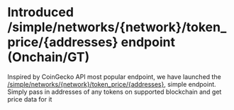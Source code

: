 # Introduced /simple/networks/{network}/token_price/{addresses} endpoint (Onchain/GT)

Inspired by CoinGecko API most popular endpoint, we have launched the [/simple/networks/{network}/token_price/{addresses}](/reference/onchain-simple-price), simple endpoint. Simply pass in addresses of any tokens on supported blockchain and get price data for it